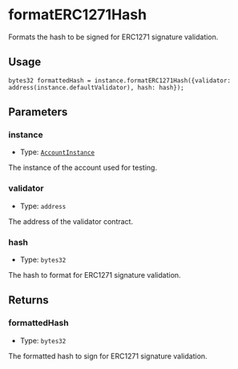 # formatERC1271Hash

Formats the hash to be signed for ERC1271 signature validation.

## Usage

```solidity copy
bytes32 formattedHash = instance.formatERC1271Hash({validator: address(instance.defaultValidator), hash: hash});
```

## Parameters

### instance

- Type: [`AccountInstance`](/modulekit/glossary/types#accountinstance)

The instance of the account used for testing.

### validator

- Type: `address`

The address of the validator contract.

### hash

- Type: `bytes32`

The hash to format for ERC1271 signature validation.

## Returns

### formattedHash

- Type: `bytes32`

The formatted hash to sign for ERC1271 signature validation.
